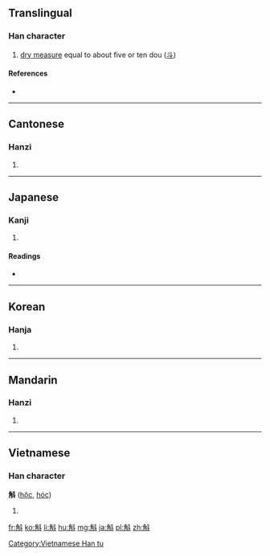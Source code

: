 ==Translingual==

===Han character===
{{Han char|rn=68|rad=斗|as=07|sn=11|four=2420<sub>0</sub>|canj=弓月卜十 (NBYJ)|ids=⿰[[角]][[斗]]}}

# [[dry measure]] equal to about five or ten dou ([[斗]])

====References====
* {{Han ref|kx=0478.140|dkj=13508|dj=0836.170|hdz=32254.020|uh=659B|ud=26011|bh=B1D8|bd=45528}}

----

==Cantonese==

===Hanzi===
{{yue-hanzi|jyut=huk6|y=huk6}}

# {{defn|lang=yue|sort=斗07}}

----

==Japanese==

===Kanji===
{{ja-kanji|grade=|rs=斗07}}

# {{defn|lang=ja|sort=斗07}}

====Readings====
* {{ja-readings|on=[[こく]] (koku)|kun=[[ます]] (masu), [[ますめ]] (masume)}}

----

==Korean==

===Hanja===
{{ko-hanja|hangeul=곡|eumhun=|rv=gok|mr=kok|y=kok}}

# {{defn|lang=ko|sort=斗07}}

----

==Mandarin==

===Hanzi===
{{cmn-hanzi|pin=[[hú]] ([[hu2]])|wg=hu<sup>2</sup>}}

# {{defn|lang=cmn|sort=斗07}}

----

==Vietnamese==

===Han character===
'''斛''' ([[hộc]], [[hóc]])

# {{defn|lang=vi}}

[[Category:Vietnamese Han tu]]

[[fr:斛]]
[[ko:斛]]
[[li:斛]]
[[hu:斛]]
[[mg:斛]]
[[ja:斛]]
[[pl:斛]]
[[zh:斛]]